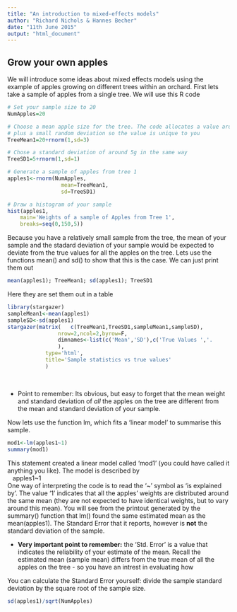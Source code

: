 ```yaml
---
title: "An introduction to mixed-effects models"
author: "Richard Nichols & Hannes Becher"
date: "11th June 2015"
output: "html_document"
---
```


## Grow your own apples
We will introduce some ideas about mixed effects models using the example of apples growing on different trees within an orchard.  First lets take a sample of apples from a single tree.  We will use this R code

```R
# Set your sample size to 20
NumApples=20	 

# Choose a mean apple size for the tree. The code allocates a value around 20g 	
# plus a small random deviation so the value is unique to you				
TreeMean1=20+rnorm(1,sd=3)		

# Chose a standard deviation of around 5g in the same way
TreeSD1=5+rnorm(1,sd=1)			

# Generate a sample of apples from tree 1
apples1<-rnorm(NumApples,
				 mean=TreeMean1,
				 sd=TreeSD1)

# Draw a histogram of your sample
hist(apples1,
	main='Weights of a sample of Apples from Tree 1',
	breaks=seq(0,150,5))		
````							

Because you have a relatively small sample from the tree, the mean of your sample
and the stadard deviation of your sample would be expected to deviate from the
true values for all the apples on the tree.  Lets use the functions mean() and
sd() to show that this is the case.  We can just print them out

```R
mean(apples1); TreeMean1; sd(apples1); TreeSD1
```
Here they are set them out in a table

```R
library(stargazer)
sampleMean1<-mean(apples1)
sampleSD<-sd(apples1)
stargazer(matrix(	c(TreeMean1,TreeSD1,sampleMean1,sampleSD),
				nrow=2,ncol=2,byrow=F,
				dimnames<-list(c('Mean','SD'),c('True Values ','.       Sample Values.'))
				),
			type='html',
			title='Sample statistics vs true values'
			)	
```
&nbsp;

  
  
* Point to remember:  Its obvious, but easy to forget that the mean weight and standard deviation of _all_ the apples on the tree are different from the mean and standard deviation of your sample.

Now lets use the function lm, which fits a 'linear model' to summarise this sample.

```R
mod1<-lm(apples1~1)
summary(mod1)
```

This statement created a linear model called 'mod1' (you could have called it anything you like). The model is described by
<BR>&nbsp;&nbsp; apples1~1
<BR>
One way of interpreting the code is to read the '~' symbol as 'is explained by'.  The value '1' indicates that all the apples' weights are distributed around the same mean (they are not expected to have identical weights, but to vary around this mean).  You will see from the printout generated by the summary() function that lm() found the same estimated mean as the mean(apples1).  The Standard Error that it reports, however is __not__ the standard deviation of the sample.

* __Very important point to remember:__ the 'Std. Error' is a value that indicates the reliability of your estimate of the mean.  Recall the estimated mean (sample mean) differs from the true mean of all the apples on the tree - so you have an intrest in evaluating how

You can calculate the Standard Error yourself: divide the sample standard deviation by the square root of the sample size.

```R
sd(apples1)/sqrt(NumApples)
```
